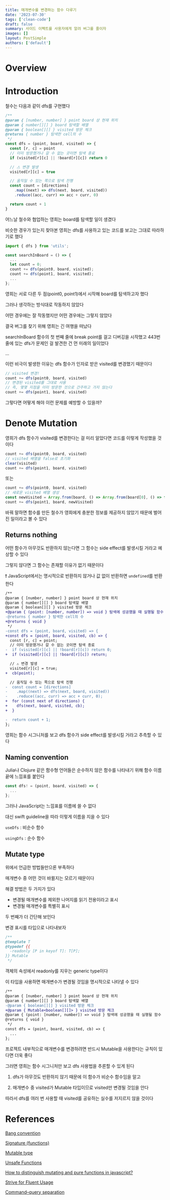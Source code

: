 ```yaml
---
title: 매개변수를 변경하는 함수 다루기
date: '2023-07-30'
tags: ['clean-code']
draft: false
summary: 사이드 이펙트를 사용자에게 알려 버그를 줄이자
images: []
layout: PostSimple
authors: ['default']
---
```


# Overview

<TOCInline toc={props.toc} exclude="Overview" toHeading={2} />

# Introduction

철수는 다음과 같이 dfs를 구현했다

```js
/**
@param { [number, number] } point board 상 현재 위치
@param { number[][] } board 탐색할 배열
@param { boolean[][] } visited 방문 체크
@returns { number } 탐색한 cell의 수
 */
const dfs = (point, board, visited) => {
  const [r, c] = point
  // 이미 방문했거나 갈 수 없는 곳이면 탐색 종료
  if (visited[r][c] || !board[r][c]) return 0

  // ⚠ 변경 발생
  visited[r][c] = true

  // 움직일 수 있는 쪽으로 탐색 진행
  const count = [directions]
    .map((next) => dfs(next, board, visited))
    .reduce((acc, curr) => acc + curr, 0)

  return count + 1
}
```

어느날 철수와 협업하는 영희는 board를 탐색할 일이 생겼다

비슷한 경우가 있는지 찾아본 영희는 dfs를 사용하고 있는 코드를 보고는 그대로 따라하기로 했다

```js
import { dfs } from 'utils';

const searchInBoard = () => {
  ...
  let count = 0;
  count += dfs(point0, board, visited);
  count += dfs(point1, board, visited);
  ...
};
```

영희는 서로 다른 두 점(point0, point1)에서 시작해 board를 탐색하고자 했다

그러나 생각하는 방식대로 작동하지 않았다

어떤 경우에는 잘 작동했지만 어떤 경우에는 그렇지 않았다

결국 버그를 찾기 위해 영희는 긴 여행을 떠났다

searchInBoard 함수의 첫 번째 줄에 break point를 걸고 디버깅을 시작했고 443번 줄에 있는 dfs가 문제인 걸 발견한 건 먼 미래의 일이었다

...

이런 비극이 발생한 이유는 dfs 함수가 인자로 받은 visited를 변경했기 때문이다

```js
// visited 변경!
count += dfs(point0, board, visited)
// 변경된 visited를 그대로 사용
// 즉, 몇몇 지점을 이미 방문한 것으로 간주하고 가지 않는다
count += dfs(point1, board, visited)
```

그렇다면 어떻게 해야 이런 문제를 예방할 수 있을까?

# Denote Mutation

영희가 dfs 함수가 visited를 변경한다는 걸 미리 알았다면 코드를 이렇게 작성했을 것이다

```js
count += dfs(point0, board, visited)
// visited 배열을 false로 초기화
clear(visited)
count += dfs(point1, board, visited)
```

또는

```js
count += dfs(point0, board, visited)
// 새로운 visited 배열 생성
const newVisited = Array.from(board, () => Array.from(board[0], () => false))
count += dfs(point1, board, newVisited)
```

바꿔 말하면 함수를 만든 철수가 영희에게 충분한 정보를 제공하지 않았기 때문에 벌어진 일이라고 볼 수 있다

## Returns nothing

어떤 함수가 아무것도 반환하지 않는다면 그 함수는 side effect를 발생시킬 거라고 예상할 수 있다

그렇지 않다면 그 함수는 존재할 이유가 없기 때문이다

❗ JavaScript에서는 명시적으로 반환하지 않거나 값 없이 반환하면 `undefined`를 반환한다

```diff
/**
@param { [number, number] } point board 상 현재 위치
@param { number[][] } board 탐색할 배열
@param { boolean[][] } visited 방문 체크
+@param { (point: [number, number]) => void } 탐색에 성공했을 때 실행될 함수
-@returns { number } 탐색한 cell의 수
+@returns { void }
 */
-const dfs = (point, board, visited) => {
+const dfs = (point, board, visited, cb) => {
  const [r, c] = point;
  // 이미 방문했거나 갈 수 없는 곳이면 탐색 종료
-  if (visited[r][c] || !board[r][c]) return 0;
+  if (visited[r][c] || !board[r][c]) return;

  // ⚠ 변경 발생
  visited[r][c] = true;
+  cb(point);

  // 움직일 수 있는 쪽으로 탐색 진행
-  const count = [directions]
-    .map((next) => dfs(next, board, visited))
-    .reduce((acc, curr) => acc + curr, 0);
+  for (const next of directions) {
+    dfs(next, board, visited, cb);
+  }

-  return count + 1;
};
```

영희는 함수 시그니처를 보고 dfs 함수가 side effect를 발생시킬 거라고 추측할 수 있다

## Naming convention

Julia나 Clojure 같은 함수형 언어들은 순수하지 않은 함수를 나타내기 위해 함수 이름 끝에 느낌표를 붙인다

```js
const dfs! = (point, board, visited) => {
  ...
};
```

그러나 JavaScript는 느낌표를 이름에 쓸 수 없다

대신 swift guideline을 따라 이렇게 이름을 지을 수 있다

`useDfs` : 비순수 함수

`usingDfs` : 순수 함수

## Mutate type

위에서 언급한 방법들만으론 부족하다

매개변수 중 어떤 것이 바뀔지는 모르기 때문이다

해결 방법은 두 가지가 있다

- 변경될 매개변수를 제외한 나머지를 읽기 전용이라고 표시
- 변경될 매개변수를 특별히 표시

두 번째가 더 간단해 보인다

변경 표시를 타입으로 나타내보자

```js
/**
@template T
@typedef {{
  -readonly [P in keyof T]: T[P];
}} Mutable
 */
```

객체의 속성에서 readonly를 지우는 generic type이다

이 타입을 사용하면 매개변수가 변경될 것임을 명시적으로 나타낼 수 있다

```diff
/**
@param { [number, number] } point board 상 현재 위치
@param { number[][] } board 탐색할 배열
-@param { boolean[][] } visited 방문 체크
+@param { Mutable<boolean[][]> } visited 방문 체크
@param { (point: [number, number]) => void } 탐색에 성공했을 때 실행될 함수
@returns { void }
 */
const dfs = (point, board, visited, cb) => {
  ...
};
```

프로젝트 내부적으로 매개변수를 변경하려면 반드시 Mutable을 사용한다는 규칙이 있다면 더욱 좋다

그러면 영희는 함수 시그니처만 보고 dfs 사용법을 추론할 수 있게 된다

1. dfs가 아무것도 반환하지 않기 때문에 이 함수가 비순수 함수임을 알고

2. 매개변수 중 visited가 Mutable 타입이므로 visited만 변경될 것임을 안다

따라서 dfs를 여러 번 사용할 때 visited를 공유하는 실수를 저지르지 않을 것이다

# References

[Bang convention](https://docs.julialang.org/en/v1/manual/style-guide/#bang-convention)

[Signature (functions)](https://developer.mozilla.org/ko/docs/Glossary/Signature/Function)

[Mutable type](https://github.com/microsoft/TypeScript/issues/24509)

[Unsafe Functions](https://github.com/bbatsov/clojure-style-guide#naming-unsafe-functions)

[How to distinguish mutating and pure functions in javascript?](https://stackoverflow.com/questions/67847038/how-to-distinguish-mutating-and-pure-functions-in-javascript)

[Strive for Fluent Usage](https://www.swift.org/documentation/api-design-guidelines/#strive-for-fluent-usage)

[Command–query separation](https://en.wikipedia.org/wiki/Command%E2%80%93query_separation)
